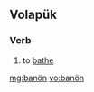 ==Volapük==

===Verb===
{{infl|vo|verb}}

# to [[bathe]] {{gloss|take a bath}}

[[mg:banön]]
[[vo:banön]]